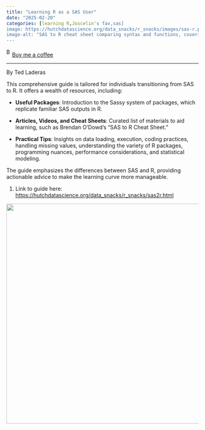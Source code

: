 ```yaml
---
title: "Learning R as a SAS User"
date: "2025-02-20"
categories: [learning R,Joscelin's fav,sas]
image: https://hutchdatascience.org/data_snacks/r_snacks/images/sas-r.png
image-alt: "SAS to R cheat sheet comparing syntax and functions, covering topics like data filtering, variable creation, renaming, grouping, summarizing, and plotting using tidyverse functions in R alongside equivalent SAS code, with visual plot examples included."
---
```


<link href="https://fonts.googleapis.com/css?family=Cookie" rel="stylesheet"><a class="bmc-button" target="_blank" href="https://www.buymeacoffee.com/JoscelinRocha">![Buy me a coffee](https://cdn.buymeacoffee.com/buttons/bmc-new-btn-logo.svg){alt="Buy me a coffee" width="15" height="21"}Buy me a coffee</a>

------------------------------------------------------------------------

By Ted Laderas

This comprehensive guide is tailored for individuals transitioning from SAS to R. It offers a wealth of resources, including:

-   **Useful Packages**: Introduction to the Sassy system of packages, which replicate familiar SAS outputs in R.

-   **Articles, Videos, and Cheat Sheets**: Curated list of materials to aid learning, such as Brendan O’Dowd’s "SAS to R Cheat Sheet."

-   **Practical Tips**: Insights on data loading, execution, coding practices, handling missing values, understanding the variety of R packages, programming nuances, performance considerations, and statistical modeling.

The guide emphasizes the differences between SAS and R, providing actionable advice to make the learning curve more manageable.

1.  Link to guide here: <https://hutchdatascience.org/data_snacks/r_snacks/sas2r.html>

![](https://hutchdatascience.org/data_snacks/r_snacks/images/sas-r.png){width="576"}
